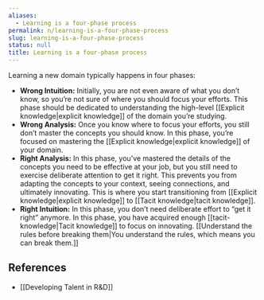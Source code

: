 ```yaml
---
aliases:
  - Learning is a four-phase process
permalink: n/learning-is-a-four-phase-process
slug: learning-is-a-four-phase-process
status: null
title: Learning is a four-phase process
---
```

Learning a new domain typically happens in four phases:

- **Wrong Intuition:** Initially, you are not even aware of what you don’t know, so you’re not sure of where you should focus your efforts. This phase should be dedicated to understanding the high-level [[Explicit knowledge|explicit knowledge]] of the domain you’re studying.
- **Wrong Analysis:** Once you know where to focus your efforts, you still don’t master the concepts you should know. In this phase, you’re focused on mastering the [[Explicit knowledge|explicit knowledge]] of your domain.
- **Right Analysis:** In this phase, you’ve mastered the details of the concepts you need to be effective at your job, but you still need to exercise deliberate attention to get it right. This prevents you from adapting the concepts to your context, seeing connections, and ultimately innovating. This is where you start transitioning from [[Explicit knowledge|explicit knowledge]] to [[Tacit knowledge|tacit knowledge]].
- **Right Intuition:** In this phase, you don’t need deliberate effort to “get it right” anymore. In this phase, you have acquired enough [[tacit-knowledge|Tacit knowledge]] to focus on innovating. [[Understand the rules before breaking them|You understand the rules, which means you can break them.]]

## References

- [[Developing Talent in R&D]]
